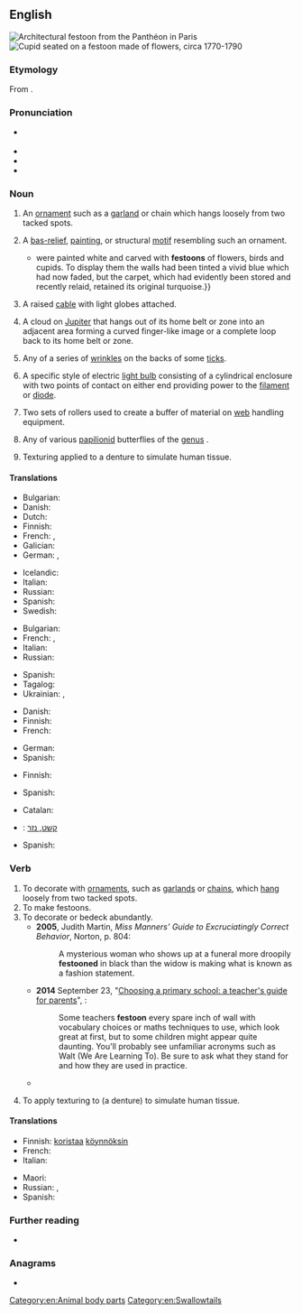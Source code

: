 ==English==
{{was wotd|2010|September|16}}
[[File:Détail du Panthéon en mars 2014 5.jpg|thumb|Architectural festoon from the Panthéon in Paris]]
[[File:Cupid Seated on a Garland MET DP278833 (cropped).jpg|thumb|Cupid seated on a festoon made of flowers, circa 1770-1790]]

===Etymology===
From {{bor|en|fr|feston}}.

===Pronunciation===
* {{a|UK|US}} {{IPA|en|/fɛsˈtuːn/}}
* {{audio|en|en-us-festoon.ogg|Audio (US)}}
* {{audio|en|en-au-festoon.ogg|Audio (AU)}}
* {{rhymes|en|uːn}}

===Noun===
{{en-noun}}

# An [[ornament]] such as a [[garland]] or chain which hangs loosely from two tacked spots.
# {{lb|en|architecture}} A [[bas-relief]], [[painting]], or structural [[motif]] resembling such an ornament.
#* {{quote-book|en|year=1963|author={{w|Margery Allingham}}
|title={{w|The China Governess}}
|chapter=1|url=http://openlibrary.org/works/OL2004261W
|passage=The half-dozen pieces {{...}} were painted white and carved with '''festoons''' of flowers, birds and cupids. To display them the walls had been tinted a vivid blue which had now faded, but the carpet, which had evidently been stored and recently relaid, retained its original turquoise.}}
# A raised [[cable]] with light globes attached.
# {{lb|en|astronomy}} A cloud on [[Jupiter]] that hangs out of its home belt or zone into an adjacent area forming a curved finger-like image or a complete loop back to its home belt or zone.
# {{lb|en|acarology}} Any of a series of [[wrinkle]]s on the backs of some [[tick]]s.
# {{lb|en|technology}} A specific style of electric [[light bulb]] consisting of a cylindrical enclosure with two points of contact on either end providing power to the [[filament]] or [[diode]].
# {{lb|en|manufacturing}} Two sets of rollers used to create a buffer of material on [[web]] handling equipment.
# Any of various [[papilionid]] butterflies of the [[genus]] {{taxlink|Zerynthia|genus|ver=190708}}.
# {{lb|en|dentistry}} Texturing applied to a denture to simulate human tissue.

====Translations====
{{trans-top|ornament which hangs loosely from two tacked spots}}
* Bulgarian: {{t|bg|гирлянда|f|sc=Cyrl}}
* Danish: {{t|da|guirlande|c}}
* Dutch: {{t+|nl|festoen|n}}
* Finnish: {{t|fi|koristeköynnös}}
* French: {{t+|fr|feston|m}}, {{t+|fr|guirlande}}
* Galician: {{t|gl|festón|m}}
* German: {{t+|de|Feston|n}}, {{t+|de|Girlande|f}}
{{trans-mid}}
* Icelandic: {{t|is|blómsveigur|m}}
* Italian: {{t+|it|ghirlanda}}
* Russian: {{t+|ru|гирля́нда|f}}
* Spanish: {{t+|es|guirnalda}}
* Swedish: {{t+|sv|festong|c}}
{{trans-bottom}}

{{trans-top|architecture: bas-relief, painting, or structural motif resembling a festoon}}
* Bulgarian: {{t|bg|фестон|sc=Cyrl}}
* French: {{t+|fr|feston|m}}, {{t+|fr|guirlande|f}}
* Italian: {{t+|it|festone}}
* Russian: {{t+|ru|фестон|m}}
{{trans-mid}}
* Spanish: {{t+|es|festón}}
* Tagalog: {{t|tl|peston}}
* Ukrainian: {{t|uk|фесто́н}}, {{t|uk|гірля́нда}} {{qualifier|орнамент}}
{{trans-bottom}}

{{trans-top|cable with light globes attached}}
* Danish: {{t|da|lyskæde|c}}
* Finnish: {{t|fi|valoköynnös}}
* French: {{t|fr|guirlande lumineuse|f}}
{{trans-mid}}
* German: {{t+|de|Lichterkette|f}}
* Spanish: {{t|es|[[guirnalda]] [[luminosa]]|f}}
{{trans-bottom}}

{{trans-top|astronomy: cloud formation on Jupiter}}
* Finnish: {{t+|fi|silta}}
{{trans-mid}}
* Spanish: {{t-needed|es}}
{{trans-bottom}}

{{trans-top|any of a series of wrinkles on the backs of some ticks}}
{{trans-mid}}
{{trans-bottom}}

{{checktrans-top}}
* Catalan: {{t+check|ca|garlanda|f}}
* {{ttbc|he}}: [[קשט, נזר]] {{g|m}}
{{trans-mid}}
* Spanish: {{t+check|es|guirnalda|f}}
{{trans-bottom}}

===Verb===
{{en-verb}}

# To decorate with [[ornament]]s, such as [[garland]]s or [[chain]]s, which [[hang]] loosely from two tacked spots.
# To make festoons.
# To decorate or bedeck abundantly.
#* '''2005''', Judith Martin, ''Miss Manners' Guide to Excruciatingly Correct Behavior'', Norton, p.&nbsp;804:
#*: A mysterious woman who shows up at a funeral more droopily '''festooned''' in black than the widow is making what is known as a fashion statement.
#* '''2014''' September 23, "[http://www.theguardian.com/education/2014/sep/23/choosing-primary-school-guide-teachers-guide-for-parents Choosing a primary school: a teacher's guide for parents]", ''{{w|The Guardian}}'':
#*: Some teachers '''festoon''' every spare inch of wall with vocabulary choices or maths techniques to use, which look great at first, but to some children might appear quite daunting. You'll probably see unfamiliar acronyms such as Walt (We Are Learning To). Be sure to ask what they stand for and how they are used in practice.
#* {{quote-journal|en|author=Olivia Judson|authorlink=Olivia Judson|title=The hemiparasite season &#91;print version: Under the hemiparasite, ''International New York Times'', 24–25 December 2014, p.&nbsp;7&#93;|url=http://www.nytimes.com/2014/12/24/opinion/the-hemiparasite-season.html|work={{w|The New York Times}}|date=23 December 2014|passage=Most mistletoes are "hemiparasites." This means they don't rely on their hosts for all their needs: Instead, they harvest the sun's energy to make some sugars for themselves. Nonetheless, if you're a tree, you don't want to be '''festooned''' with them. Two or three shouldn't be a problem, but dozens of mistletoes can lead to water stress, insect infestation or even death.}}
# {{lb|en|dentistry|transitive}} To apply texturing to (a denture) to simulate human tissue.

====Translations====
{{trans-top|to hang ornaments which hang loosely from two tacked spots}}
* Finnish: [[koristaa]] [[köynnös|köynnöksin]]
* French: {{t+|fr|enguirlander}}
* Italian: {{t|it|inghirlandare}}
{{trans-mid}}
* Maori: {{t|mi|tākeke}}
* Russian: {{t|ru|украша́ть гирляндами}}, {{t|ru|украша́ть фестонами}}
* Spanish: {{t+|es|enguirnaldar}}
{{trans-bottom}}

{{trans-top|to make festoons}}
{{trans-mid}}
{{trans-bottom}}

===Further reading===
* {{pedia}}

===Anagrams===
* {{anagrams|en|a=efnoost|eftsoon}}

[[Category:en:Animal body parts]]
[[Category:en:Swallowtails]]